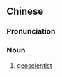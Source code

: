 {{also|地球科学家}}
==Chinese==
{{zh-forms|s=地球科学家|type=23}}

===Pronunciation===
{{zh-pron
|m=dìqiú kēxuéjiā
|c=dei6 kau4 fo1 hok6 gaa1
|cat=n
}}

===Noun===
{{zh-noun}}

# [[geoscientist]]
